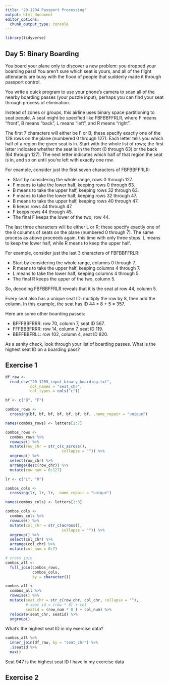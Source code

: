 ```yaml
---
title: '20-1204 Passport Processing'
output: html_document
editor_options: 
  chunk_output_type: console
---
```


```r
library(tidyverse)
```

## Day 5: Binary Boarding

You board your plane only to discover a new problem: you dropped your boarding pass! You aren't sure which seat is yours, and all of the flight attendants are busy with the flood of people that suddenly made it through passport control.

You write a quick program to use your phone's camera to scan all of the nearby boarding passes (your puzzle input); perhaps you can find your seat through process of elimination.

Instead of zones or groups, this airline uses binary space partitioning to seat people. A seat might be specified like FBFBBFFRLR, where F means "front", B means "back", L means "left", and R means "right".

The first 7 characters will either be F or B; these specify exactly one of the 128 rows on the plane (numbered 0 through 127). Each letter tells you which half of a region the given seat is in. Start with the whole list of rows; the first letter indicates whether the seat is in the front (0 through 63) or the back (64 through 127). The next letter indicates which half of that region the seat is in, and so on until you're left with exactly one row.

For example, consider just the first seven characters of FBFBBFFRLR:

- Start by considering the whole range, rows 0 through 127.
- F means to take the lower half, keeping rows 0 through 63.
- B means to take the upper half, keeping rows 32 through 63.
- F means to take the lower half, keeping rows 32 through 47.
- B means to take the upper half, keeping rows 40 through 47.
- B keeps rows 44 through 47.
- F keeps rows 44 through 45.
- The final F keeps the lower of the two, row 44.

The last three characters will be either L or R; these specify exactly one of the 8 columns of seats on the plane (numbered 0 through 7). The same process as above proceeds again, this time with only three steps. L means to keep the lower half, while R means to keep the upper half.

For example, consider just the last 3 characters of FBFBBFFRLR:

- Start by considering the whole range, columns 0 through 7.
- R means to take the upper half, keeping columns 4 through 7.
- L means to take the lower half, keeping columns 4 through 5.
- The final R keeps the upper of the two, column 5.

So, decoding FBFBBFFRLR reveals that it is the seat at row 44, column 5.

Every seat also has a unique seat ID: multiply the row by 8, then add the column. In this example, the seat has ID 44 * 8 + 5 = 357.

Here are some other boarding passes:

- BFFFBBFRRR: row 70, column 7, seat ID 567.
- FFFBBBFRRR: row 14, column 7, seat ID 119.
- BBFFBBFRLL: row 102, column 4, seat ID 820.

As a sanity check, look through your list of boarding passes. What is the highest seat ID on a boarding pass?

## Exercise 1

```r
df_raw <- 
  read_csv("20-1205_input_binary_boarding.txt", 
           col_names = "seat_chr", 
           col_types = cols("c"))
```


```r
bf <- c("B", "F")

combos_rows <- 
  crossing(bf, bf, bf, bf, bf, bf, bf, .name_repair = "unique") 

names(combos_rows) <- letters[1:7]

combos_rows <- 
  combos_rows %>% 
  rowwise() %>% 
  mutate(row_chr = str_c(c_across(), 
                         collapse = "")) %>% 
  ungroup() %>% 
  select(row_chr) %>% 
  arrange(desc(row_chr)) %>% 
  mutate(row_num = 0:127) 
```


```r
lr <- c("L", "R")

combos_cols <- 
  crossing(lr, lr, lr, .name_repair = "unique")

names(combos_cols) <- letters[1:3]

combos_cols <- 
  combos_cols %>% 
  rowwise() %>% 
  mutate(col_chr = str_c(across(), 
                         collapse = "")) %>% 
  ungroup() %>% 
  select(col_chr) %>% 
  arrange(col_chr) %>% 
  mutate(col_num = 0:7)
```


```r
# cross join
combos_all <- 
  full_join(combos_rows, 
            combos_cols, 
            by = character())

combos_all <- 
  combos_all %>% 
  rowwise() %>% 
  mutate(seat_chr = str_c(row_chr, col_chr, collapse = ""), 
         # seat id = (row * 8) + col
         seatid = (row_num * 8 ) + col_num) %>% 
  relocate(seat_chr, seatid) %>% 
  ungroup()

```

What's the highest seat ID in my exercise data?

```r
combos_all %>%
  inner_join(df_raw, by = "seat_chr") %>% 
  .$seatid %>% 
  max()

```

Seat 947 is the highest seat ID I have in my exercise data



## Exercise 2


